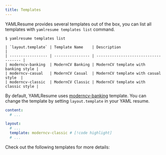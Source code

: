 ```yaml
---
title: Templates
---
```


YAMLResume provides several templates out of the box, you can list all templates
with `yamlresume templates list` command.

```console
$ yamlresume templates list

| `layout.template` | Template Name    | Description                          |
| ----------------- | ---------------- | ------------------------------------ |
| moderncv-banking  | ModernCV Banking | ModernCV template with banking style |
| moderncv-casual   | ModernCV Casual  | ModernCV template with casual style  |
| moderncv-classic  | ModernCV Classic | ModernCV template with classic style |
```

By default, YAMLResume uses [moderncv-banking](./templates/moderncv-banking) template. You
can change the template by setting `layout.template` in your YAML resume.

```yml lineNumbers title="resume.yml"
content:
  # ...

layout:
  # ...
  template: moderncv-classic # [!code highlight]
  # ...
```

Check out the following templates for more details:

<Cards>
  <Card
    href="/docs/layout/templates/moderncv-banking"
    title="Moderncv Banking"
    description="A modern and clean resume template based on moderncv"
  />
  <Card
    href="/docs/layout/templates/moderncv-classic"
    title="Moderncv Classic"
    description="A modern and classic resume template based on moderncv"
  />
  <Card
    href="/docs/layout/templates/moderncv-casual"
    title="Moderncv Casual"
    description="A modern and casual resume template based on moderncv"
  />
</Cards>
